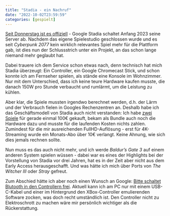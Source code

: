 ```yaml
---
title: "Stadia - ein Nachruf"
date: "2022-10-02T23:59:59"
categories: [gespielt]
---
```


[Seit Donnerstag ist es offiziell](https://blog.google/products/stadia/message-on-stadia-streaming-strategy/) - Google Stadia schaltet Anfang 2023 seine Server ab. Nachdem das eigene Spielestudio geschlossen wurde und es seit *Cyberpunk 2077* kein wirklich relevantes Spiel mehr für die Plattform gab, ist dies nun der Schlussstrich unter ein Projekt, an das schon lange niemand mehr geglaubt hat.

Dabei trauere ich dem Service schon etwas nach, denn technisch hat mich Stadia überzeugt: Ein Controller, ein Google Chromecast Stick, und schon konnte ich am Fernseher spielen, als stände eine Konsole im Wohnzimmer. Nur mit dem Unterschied, dass ich keine teure Hardware kaufen musste, die danach 150W pro Stunde verbaucht und rumlärmt, um die Leistung zu kühlen.

Aber klar, die Spiele mussten irgendwo berechnet werden, d.h. der Lärm und der Verbrauch fielen in Googles Rechenzentren an. Deshalb habe ich das Geschäftsmodell von Stadia auch nicht verstanden: Ich habe [zwei](/blog/2021/03/16/red-dead-redemption-2/) [Spiele](/blog/2021/05/07/cyberpunk-2077/) für gerade einmal 100€ gekauft, bekam als Bundle auch noch die Hardware dazu und musste für die laufenden Kosten nichts zahlen. Zumindest für die mir ausreichenden FullHD-Auflösung - erst für 4K-Streaming wurde ein Monats-Abo über 10€ verlangt. Keine Ahnung, wie sich dies jemals rechnen sollte.

Nun muss es das auch nicht mehr, und ich werde *Baldur's Gate 3* auf einem anderen System spielen wüssen - dabei war es eines der Highlights bei der Vorstellung von Stadia vor drei Jahren, hat es in der Zeit aber nicht aus dem Early Access herausgeschafft. Und was hätte ich mich über Ports von *The Witcher III* oder *Stray* gefreut.

Zum Abschied hätte ich aber noch einen Wunsch an Google: [Bitte schaltet Blutooth in den Controllern frei](https://9to5google.com/2022/09/29/stadia-controller-bluetooth/). Aktuell kann ich am PC nur mit einem USB-C-Kabel und einer im Hintergrund den XBox-Controller emulierenden Software zocken, was doch recht umständlich ist. Den Controller nicht zu Elektroschrott zu machen wäre mir persönlich wichtiger als die Rückerstattung.